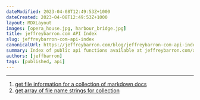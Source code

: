 ```yaml
---
dateModified: 2023-04-08T12:49:53Z+1000  
dateCreated: 2023-04-08T12:49:53Z+1000  
layout: MDXLayout  
images: [opera_house.jpg, harbour_bridge.jpg]  
title: jeffreybarron.com API Index  
slug: jeffreybarron-com-api-index
canonicalUrl: https://jeffreybarron.com/blog/jeffreybarron-com-api-index  
summary: Index of public api functions available at jeffreybarron.com/api
authors: [jeffbarron]  
tags: [published, api]
---
```


---
1. [get file information for a collection of markdown docs](http://localhost:3000/api/get_collection_info)
2. [get array of file name strings for collection](http://localhost:3000/api/get_collection_slugs)
